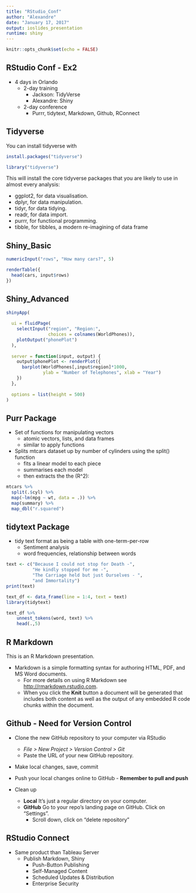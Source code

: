 ```yaml
---
title: "RStudio_Conf"
author: "Alexandre"
date: "January 17, 2017"
output: ioslides_presentation
runtime: shiny
---
```


```r
knitr::opts_chunk$set(echo = FALSE)
```

## RStudio Conf - Ex2
* 4 days in Orlando
    + 2-day training
        - Jackson: TidyVerse
        - Alexandre: Shiny
    + 2-day conference
        - Purrr, tidytext, Markdown, Github, RConnect

## Tidyverse

You can install tidyverse with

```r
install.packages("tidyverse")
```
```r
library("tidyverse")
```

This will install the core tidyverse packages that you are likely to use in almost every analysis:

* ggplot2, for data visualisation.
* dplyr, for data manipulation.
* tidyr, for data tidying.
* readr, for data import.
* purrr, for functional programming.
* tibble, for tibbles, a modern re-imagining of data frame

## Shiny_Basic

```r
numericInput("rows", "How many cars?", 5)

renderTable({
  head(cars, input$rows)
})
```

## Shiny_Advanced

```r
shinyApp(
  
  ui = fluidPage(
    selectInput("region", "Region:", 
                choices = colnames(WorldPhones)),
    plotOutput("phonePlot")
  ),
  
  server = function(input, output) {
    output$phonePlot <- renderPlot({
      barplot(WorldPhones[,input$region]*1000, 
              ylab = "Number of Telephones", xlab = "Year")
    })
  },
  
  options = list(height = 500)
)
```


## Purr Package

* Set of functions for manipulating vectors
    + atomic vectors, lists, and data frames
    + similar to apply functions 

* Splits  mtcars dataset up by number of cylinders using the split() function
    + fits a linear model to each piece
    + summarises each model
    + then extracts the the \(R^2\):

```r
mtcars %>%
  split(.$cyl) %>%
  map(~lm(mpg ~ wt, data = .)) %>%
  map(summary) %>%
  map_dbl("r.squared")

```

## tidytext Package

* tidy text format as being a table with one-term-per-row
     + Sentiment analysis
     + word frequencies, relationship between words

```r
text <- c("Because I could not stop for Death -",
          "He kindly stopped for me -",
          "The Carriage held but just Ourselves - ",
          "and Immortality")
print(text)

text_df <- data_frame(line = 1:4, text = text)
library(tidytext)

text_df %>%
    unnest_tokens(word, text) %>%
    head(.,5)
```

## R Markdown

This is an R Markdown presentation. 

*   Markdown is a simple formatting syntax for authoring HTML, PDF, and MS Word documents. 
    + For more details on using R Markdown see <http://rmarkdown.rstudio.com>.
    + When you click the **Knit** button a document will be generated that includes both content as well as the output of any embedded R code chunks within the document.

## Github - Need for Version Control
* Clone the new GitHub repository to your computer via RStudio
    + *File > New Project > Version Control > Git*
    + Paste the URL of your new GitHub repository.
* Make local changes, save, commit
* Push your local changes online to GitHub - **Remember to pull and push**

* Clean up
    + **Local** It's just a regular directory on your computer.
    + **GitHub** Go to your repo's landing page on GitHub. Click on "Settings".
        - Scroll down, click on "delete repository"


## RStudio Connect

* Same product than Tableau Server
    + Publish Markdown, Shiny
        - Push-Button Publishing
        - Self-Managed Content
        - Scheduled Updates & Distribution
        - Enterprise Security
